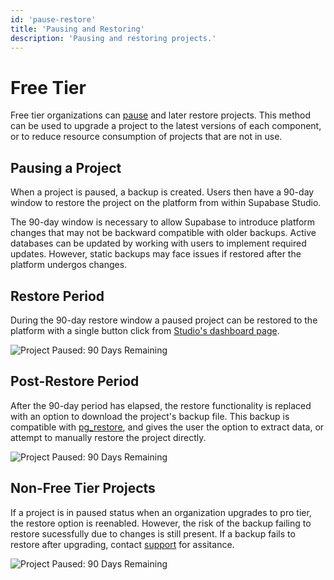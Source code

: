 ```yaml
---
id: 'pause-restore'
title: 'Pausing and Restoring'
description: 'Pausing and restoring projects.'
---
```


# Free Tier

Free tier organizations can [pause](https://supabase.com/dashboard/project/_/settings/general) and later restore projects. This method can be used to upgrade a project to the latest versions of each component, or to reduce resource consumption of projects that are not in use.

## Pausing a Project

When a project is paused, a backup is created. Users then have a 90-day window to restore the project on the platform from within Supabase Studio.

The 90-day window is necessary to allow Supabase to introduce platform changes that may not be backward compatible with older backups. Active databases can be updated by working with users to implement required updates. However, static backups may face issues if restored after the platform undergos changes.

## Restore Period

During the 90-day restore window a paused project can be restored to the platform with a single button click from [Studio's dashboard page](https://supabase.com/dashboard/projects).

<div>
  <Image
    alt="Project Paused: 90 Days Remaining"
    src="/docs/img/guides/platform/paused-90-day.png"
  />
</div>

## Post-Restore Period

After the 90-day period has elapsed, the restore functionality is replaced with an option to download the project's backup file. This backup is compatible with [pg_restore](https://www.postgresql.org/docs/current/app-pgrestore.html), and gives the user the option to extract data, or attempt to manually restore the project directly.

<div>
  <Image
    alt="Project Paused: 90 Days Remaining"
    src="/docs/img/guides/platform/paused-dl-backup.png"
  />
</div>

## Non-Free Tier Projects

If a project is in paused status when an organization upgrades to pro tier, the restore option is reenabled. However, the risk of the backup failing to restore sucessfully due to changes is still present. If a backup fails to restore after upgrading, contact [support](supabase.com/support) for assitance.

<div>
  <Image
    alt="Project Paused: 90 Days Remaining"
    src="/docs/img/guides/platform/paused-paid-tier.png"
  />
</div>
